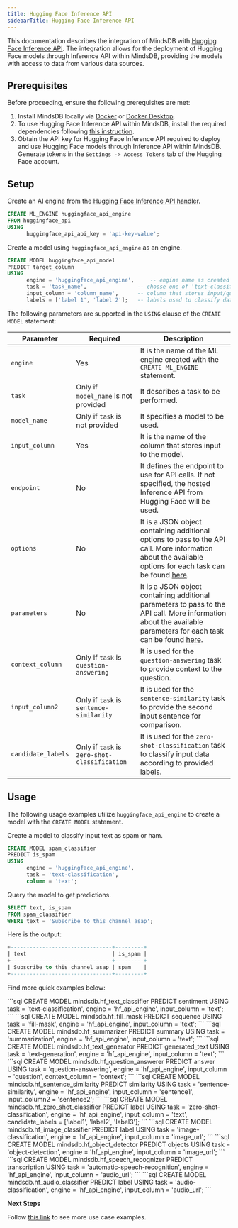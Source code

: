 ```yaml
---
title: Hugging Face Inference API
sidebarTitle: Hugging Face Inference API
---
```


This documentation describes the integration of MindsDB with [Hugging Face Inference API](https://huggingface.co/inference-api/serverless).
The integration allows for the deployment of Hugging Face models through Inference API within MindsDB, providing the models with access to data from various data sources.

## Prerequisites

Before proceeding, ensure the following prerequisites are met:

1. Install MindsDB locally via [Docker](https://docs.mindsdb.com/setup/self-hosted/docker) or [Docker Desktop](https://docs.mindsdb.com/setup/self-hosted/docker-desktop).
2. To use Hugging Face Inference API within MindsDB, install the required dependencies following [this instruction](https://docs.mindsdb.com/setup/self-hosted/docker#install-dependencies).
3. Obtain the API key for Hugging Face Inference API required to deploy and use Hugging Face models through Inference API within MindsDB. Generate tokens in the `Settings -> Access Tokens` tab of the Hugging Face account.

## Setup

Create an AI engine from the [Hugging Face Inference API handler](https://github.com/mindsdb/mindsdb/tree/main/mindsdb/integrations/handlers/huggingface_api_handler).

```sql
CREATE ML_ENGINE huggingface_api_engine
FROM huggingface_api
USING
      huggingface_api_api_key = 'api-key-value';
```

Create a model using `huggingface_api_engine` as an engine.

```sql
CREATE MODEL huggingface_api_model
PREDICT target_column
USING
      engine = 'huggingface_api_engine',     -- engine name as created via CREATE ML_ENGINE
      task = 'task_name',                -- choose one of 'text-classification', 'text-generation', 'question-answering', 'sentence-similarity', 'zero-shot-classification', 'summarization', 'fill-mask', 'image-classification', 'object-detection', 'automatic-speech-recognition', 'audio-classification'
      input_column = 'column_name',      -- column that stores input/question to the model
      labels = ['label 1', 'label 2'];   -- labels used to classify data (used for classification tasks)
```

The following parameters are supported in the `USING` clause of the `CREATE MODEL` statement:

| Parameter          | Required                                     | Description     |
| ------------------ | -------------------------------------------- | --------------- |
| `engine`           | Yes                                          | It is the name of the ML engine created with the `CREATE ML_ENGINE` statement.|
| `task`             | Only if `model_name` is not provided         | It describes a task to be performed.|
| `model_name`       | Only if `task` is not provided               | It specifies a model to be used.|
| `input_column`     | Yes                                          | It is the name of the column that stores input to the model.|
| `endpoint`         | No                                           | It defines the endpoint to use for API calls. If not specified, the hosted Inference API from Hugging Face will be used.|
| `options`          | No                                           | It is a JSON object containing additional options to pass to the API call. More information about the available options for each task can be found [here](https://huggingface.co/docs/api-inference/detailed_parameters).|
| `parameters`       | No                                           | It is a JSON object containing additional parameters to pass to the API call. More information about the available parameters for each task can be found [here](https://huggingface.co/docs/api-inference/detailed_parameters).|
| `context_column`   | Only if `task` is `question-answering`       | It is used for the `question-answering` task to provide context to the question.|
| `input_column2`    | Only if `task` is `sentence-similarity`      | It is used for the `sentence-similarity` task to provide the second input sentence for comparison.|
| `candidate_labels` | Only if `task` is `zero-shot-classification` | It is used for the `zero-shot-classification` task to classify input data according to provided labels.|

## Usage

The following usage examples utilize `huggingface_api_engine` to create a model with the `CREATE MODEL` statement.

Create a model to classify input text as spam or ham.

```sql
CREATE MODEL spam_classifier
PREDICT is_spam
USING
      engine = 'huggingface_api_engine',
      task = 'text-classification',
      column = 'text';
```

Query the model to get predictions.

```sql
SELECT text, is_spam
FROM spam_classifier
WHERE text = 'Subscribe to this channel asap';
```

Here is the output:

```sql
+--------------------------------+---------+
| text                           | is_spam |
+--------------------------------+---------+
| Subscribe to this channel asap | spam    |
+--------------------------------+---------+
```

<Info>

Find more quick examples below:

<AccordionGroup>

<Accordion title="Text Classification">
```sql
CREATE MODEL mindsdb.hf_text_classifier
PREDICT sentiment
USING
  task = 'text-classification',
  engine = 'hf_api_engine',
  input_column = 'text';
```
</Accordion>

<Accordion title="Fill Mask">
```sql
CREATE MODEL mindsdb.hf_fill_mask
PREDICT sequence
USING
  task = 'fill-mask',
  engine = 'hf_api_engine',
  input_column = 'text';
```
</Accordion>

<Accordion title="Summarization">
```sql
CREATE MODEL mindsdb.hf_summarizer
PREDICT summary
USING
  task = 'summarization',
  engine = 'hf_api_engine',
  input_column = 'text';
```
</Accordion>

<Accordion title="Text Generation">
```sql
CREATE MODEL mindsdb.hf_text_generator
PREDICT generated_text
USING
  task = 'text-generation',
  engine = 'hf_api_engine',
  input_column = 'text';
```
</Accordion>

<Accordion title="Question Answering">
```sql
CREATE MODEL mindsdb.hf_question_answerer
PREDICT answer
USING
  task = 'question-answering',
  engine = 'hf_api_engine',
  input_column = 'question',
  context_column = 'context';
```
</Accordion>

<Accordion title="Sentences Similarity">
```sql
CREATE MODEL mindsdb.hf_sentence_similarity
PREDICT similarity
USING
  task = 'sentence-similarity',
  engine = 'hf_api_engine',
  input_column = 'sentence1',
  input_column2 = 'sentence2';
```
</Accordion>

<Accordion title="Zero Shot Classification">
```sql
CREATE MODEL mindsdb.hf_zero_shot_classifier
PREDICT label
USING
  task = 'zero-shot-classification',
  engine = 'hf_api_engine',
  input_column = 'text',
  candidate_labels = ['label1', 'label2', 'label3'];
```
</Accordion>

<Accordion title="Image Classification">
```sql
CREATE MODEL mindsdb.hf_image_classifier
PREDICT label
USING
  task = 'image-classification',
  engine = 'hf_api_engine',
  input_column = 'image_url';
```
</Accordion>

<Accordion title="Object Detection">
```sql
CREATE MODEL mindsdb.hf_object_detector
PREDICT objects
USING
  task = 'object-detection',
  engine = 'hf_api_engine',
  input_column = 'image_url';
```
</Accordion>

<Accordion title="Automatic Speech Recognition">
```sql
CREATE MODEL mindsdb.hf_speech_recognizer
PREDICT transcription
USING
  task = 'automatic-speech-recognition',
  engine = 'hf_api_engine',
  input_column = 'audio_url';
```
</Accordion>

<Accordion title="Audio Classification">
```sql
CREATE MODEL mindsdb.hf_audio_classifier
PREDICT label
USING
  task = 'audio-classification',
  engine = 'hf_api_engine',
  input_column = 'audio_url';
```
</Accordion>

</AccordionGroup>

</Info>

<Tip>

**Next Steps**

Follow [this link](https://docs.mindsdb.com/sql/tutorials/hugging-face-inference-api-examples) to see more use case examples.
</Tip>
